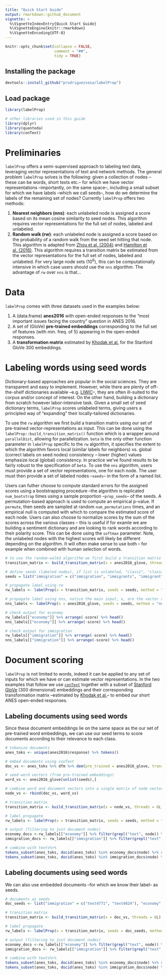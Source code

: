 ```yaml
---
title: "Quick Start Guide"
output: rmarkdown::github_document
vignette: >
  %\VignetteIndexEntry{Quick Start Guide}
  %\VignetteEngine{knitr::rmarkdown}
  %\VignetteEncoding{UTF-8}
---
```


```r
knitr::opts_chunk$set(collapse = FALSE,
                      comment = "##",
                      tidy = TRUE)
```

## Installing the package

```r
devtools::install_github("prodriguezsosa/labelProp")
```

## Load package

```r
library(labelProp)

# other libraries used in this guide
library(dplyr)
library(quanteda)
library(conText)
```

# Preliminaries

`labelProp` offers a semi-supervised approach to labeling text data, leveraging vector representations of text and network methods. The general problem `labelProp` solves is the following: given a collection of nodes --these can be words, short texts etc.-- for which we have vector representations --importantly, on the same space--, including a small subset for which we have labels --which we call seeds--, how do we determine the labels of the remaining set of nodes? Currently `labelProp` offers two methods:

1. **Nearest neighbors (nns)**: each unlabeled node is assigned a score based on its mean cosine similarity to seed nodes. This algorithm requires vector representations for the full set of nodes, labeled and unlabeled. 
2. **Random walk (rw)**: each unlabeled node is assigned a score based on the probability of a random walk from the seed set hitting that node. This algorithm is adapted from [Zhou et al. (2004)](https://proceedings.neurips.cc/paper/2003/file/87682805257e619d49b8e0dfdc14affa-Paper.pdf) and [Hamilton et al. (2016)](https://nlp.stanford.edu/pubs/hamilton2016inducing.pdf). This algorithm requires a transition matrix be estimated from the vector representations for the full set of nodes, labeled and unlabeled. For very large node sets ($10^6$), this can be computationally intensive in which case users should use the `nns` algorithm. The advantage of `rw` over `nns` is that...

# Data

`labelProp` comes with three datasets used in the examples below:

1. A (data.frame) **anes2016** with open-ended responses to the "most important issues facing the country" question in ANES 2016.
2. A set of (GloVe) **pre-trained embeddings** corresponding to the full set of features (with min. freq. of 5) appearing in the open-ended responses.
3. A **transformation matrix** estimated by [Khodak et al.](https://github.com/NLPrinceton/ALaCarte) for the Stanford GloVe 300 embeddings.

# Labeling words using seed words

Dictionary-based approaches are popular in the social sciences. They are transparent and easy to implement. However, while there are plenty of off-the-shelf dictionaries available --e.g. [LIWIC](https://lit.eecs.umich.edu/geoliwc/liwc_dictionary.html)--, they are often ill-suited to the corpus and/or concept of interest. On the other hand, building a dictionary from scratch however labor-intensive task. Given a small set of seed dictionary terms, `labelProp` scores unlabeled terms, giving users a principled way of "expanding" their locally-tailored dictionaries.

To use the `rw` algorithm we first build a transition matrix using our set of pre-trained vector-representations as input. This can be done using the `labelProp::build_transition_matrix()` function which is a wrapper around `parallelDist`, allowing for parallelization. `beta` is the only other function parameter in `labelProp` specific to the `rw` algorithm, it specifies the extent to which the algorithm favors local (similar labels for neighbors) vs. global (correct labels on seed nodes) consistency -- lower (higher) values emphasize local (global) consistency. In practice we've found results to be fairly robust to the specification of `beta`. To use the `nns` algorithm, users must provide a set of vector representations, one for each node. The user must then provide a set of labeled nodes --`seeds`-- in the form of a named list.

Users can futher choose to compute standard errors for the assigned scores using a bootstrapping procedure --the algorithm is replicated `num_bootstrap` times using a sample proportion --`prop_seeds`-- of the seeds. A permutation-based approach is used to compute an empirical p-value. If `permute`, then seeds are sampled at random `num_permutations` times, and an empirical null is computed with which to compare the estimated score of each node. Users can also choose to normalize scores by the sum of the scores across the various classes -- this is useful if for examle we are building a sentiment dictionary and are looking to rank words according to their polarity score. This can be done using the `softmax` parameter. Note, the unlabeled nodes with the highest scores will likely be different depending on the algorithm. It will often make sense to use both -- for example when combined with human selection of words.

```r

# to use the random-walkd algorithm we first build a transition matrix
transition_matrix <- build_transition_matrix(x = anes2016_glove, threads = 6L)

# define seeds (labeled nodes), if list is unlabeled, "class1", "class2" etc. will be used as labels
seeds = list("immigration" = c("immigration", "immigrants", "immigrant"), "economy" = c("jobs", "unemployment", "wages"))

# propagate label using rw
rw_labels <- labelProp(x = transition_matrix, seeds = seeds, method = "rw", beta = 0.5)

# propagate label using nns, notice the main input, x, are the vector representations
nns_labels <- labelProp(x = anes2016_glove, seeds = seeds, method = "nns")

# check output for economy
rw_labels[["economy"]] %>% arrange(-score) %>% head()
nns_labels[["economy"]] %>% arrange(-score) %>% head()

# check output for immigration
rw_labels[["immigration"]] %>% arrange(-score) %>% head()
nns_labels[["immigration"]] %>% arrange(-score) %>% head()
```

# Document scoring

`labelProp` is not limited to words, indeed it can be applied to any set of inputs for which we have or can estimate vector representations. In the two examples that follow we use [`conText`](https://github.com/prodriguezsosa/conText) together with a subset of [Stanford GloVe](https://nlp.stanford.edu/projects/glove/) (300 dimensional) embeddings and their corresponding transformation matrix --estimated by [Khodak et al.](https://github.com/NLPrinceton/ALaCarte)-- to embed our short ANES open-ended responses.

## Labeling documents using seed words

Since these document embeddings lie on the same space as the our set of pre-trained word embeddings, we can use our seed terms to score documents according to their relevance to each class.

```r

# tokenize documents
anes_toks <- unique(anes2016$response) %>% tokens()

# embed documents using conText
doc_vs <- anes_toks %>% dfm %>% dem(pre_trained = anes2016_glove, transform = TRUE, transform_matrix = khodakA, verbose = FALSE) %>% as.matrix()

# seed word vectors (from pre-trained embeddings)
word_vs <- anes2016_glove[unlist(seeds),]

# combine word and document vectors into a single matrix of node vectors
node_vs <- rbind(doc_vs, word_vs)

# transition matrix
transition_matrix <- build_transition_matrix(x = node_vs, threads = 6L)

# label propagate
rw_labels <- labelProp(x = transition_matrix, seeds = seeds, method = "rw", beta = 0.5)

# output (filtering to just document nodes)
economy_docs <-rw_labels[["economy"]] %>% filter(grepl("text", node)) %>% arrange(-score) %>% slice(1:10)
immigration_docs <- rw_labels[["immigration"]] %>% filter(grepl("text", node)) %>% arrange(-score) %>% slice(1:10)

# combine with texts%>% 
tokens_subset(anes_toks, docid(anes_toks) %in% economy_docs$node) %>% sapply(function(x) paste(x, collapse = " "))
tokens_subset(anes_toks, docid(anes_toks) %in% immigration_docs$node) %>% sapply(function(x) paste(x, collapse = " "))
```

## Labeling documents using seed words

We can also use embedded documents --for which we know their label-- as seeds. 

```r

# documents as seeds
doc_seeds <- list("immigration" = c("text4771", "text4024"), "economy" = c("text2010", "text5925"))

# transition matrix
transition_matrix <- build_transition_matrix(x = doc_vs, threads = 6L)

# label propagate
rw_labels <- labelProp(x = transition_matrix, seeds = doc_seeds, method = "rw", beta = 0.5)

# output (filtering to just document nodes)
economy_docs <-rw_labels[["economy"]] %>% filter(grepl("text", node)) %>% arrange(-score) %>% slice(1:10)
immigration_docs <- rw_labels[["immigration"]] %>% filter(grepl("text", node)) %>% arrange(-score) %>% slice(1:10)

# combine with texts%>% 
tokens_subset(anes_toks, docid(anes_toks) %in% economy_docs$node) %>% sapply(function(x) paste(x, collapse = " "))
tokens_subset(anes_toks, docid(anes_toks) %in% immigration_docs$node) %>% sapply(function(x) paste(x, collapse = " "))
```
